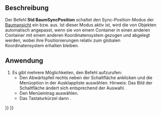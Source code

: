 <languages/>

{{Docnav/de
|[[Std_TreeSyncSelection/de|BaumSyncAuswahl]]
|[[Std_TreePreSelection/de|BaumVorauswahl]]
|[[Std_View_Menu/de|Std Menü Ansicht]]
|IconL=Std_TreeSyncSelection.svg
|IconR=Std_TreePreSelection.svg
|IconC=Freecad.svg
}}

{{GuiCommand/de
|Name=Std TreeSyncPlacement
|Name/de=Std BaumSyncPosition
|MenuLocation=Ansicht → Baumansicht-Aktionen → Sync-Platzierung
|Workbenches=Alle
|Shortcut={{KEY|T}} {{KEY|3}}
|Version=0.19
}}

<span id="Description"></span>
==Beschreibung==

Der Befehl '''Std BaumSyncPosition''' schaltet den Sync-Position-Modus der [[Tree_view/de|Baumansicht]] ein bzw. aus. Ist dieser Modus aktiv ist, wird die {{PropertyData/de|Placement}} von Objekten automatisch angepasst, wenn sie von einem Container in einen anderen Container mit einem anderen Koordinatensystem gezogen und abgelegt werden, wobei ihre Positionierungen relativ zum globalen Koordinatensystem erhalten bleiben.

<span id="Usage"></span>
==Anwendung==

# Es gibt mehrere Möglichkeiten, den Befehl aufzurufen:
#* Den Abwärtspfeil rechts neben der Schaltfläche {{Button|[[Image:Std_TreeSyncView.svg|16px]]}} anklicken und die Menüoption {{MenuCommand|Sync-Platzierung}} in der Ausklappliste auswählen. Hinweis: Das Bild der Schaltfläche ändert sich entsprechend der Auswahl.
#* Den Menüeintrag {{MenuCommand|Ansicht → Baumansicht-Aktionen → Sync-Platzierung}} auswählen.
#* Das Tastaturkürzel {{KEY|T}} dann {{KEY|3}}.


{{Docnav/de
|[[Std_TreeSyncSelection/de|BaumSyncAuswahl]]
|[[Std_TreePreSelection/de|BaumVorauswahl]]
|[[Std_View_Menu/de|Std Menü Ansicht]]
|IconL=Std_TreeSyncSelection.svg
|IconR=Std_TreePreSelection.svg
|IconC=Freecad.svg
}}

{{Std_Base_navi{{#translation:}}}}
{{Userdocnavi{{#translation:}}}}
